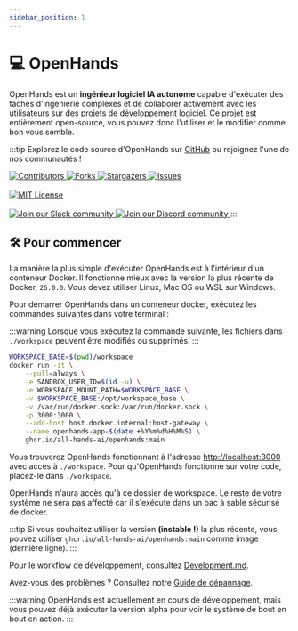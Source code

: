 ```yaml
---
sidebar_position: 1
---
```


# 💻 OpenHands

OpenHands est un **ingénieur logiciel IA autonome** capable d'exécuter des tâches d'ingénierie complexes et de collaborer activement avec les utilisateurs sur des projets de développement logiciel.
Ce projet est entièrement open-source, vous pouvez donc l'utiliser et le modifier comme bon vous semble.

:::tip
Explorez le code source d'OpenHands sur [GitHub](https://github.com/All-Hands-AI/OpenHands) ou rejoignez l'une de nos communautés !

<a href="https://github.com/All-Hands-AI/OpenHands/graphs/contributors">
  <img
    src="https://img.shields.io/github/contributors/All-Hands-AI/OpenHands?style=for-the-badge"
    alt="Contributors"
  />
</a>
<a href="https://github.com/All-Hands-AI/OpenHands/network/members">
  <img
    src="https://img.shields.io/github/forks/All-Hands-AI/OpenHands?style=for-the-badge"
    alt="Forks"
  />
</a>
<a href="https://github.com/All-Hands-AI/OpenHands/stargazers">
  <img
    src="https://img.shields.io/github/stars/All-Hands-AI/OpenHands?style=for-the-badge"
    alt="Stargazers"
  />
</a>
<a href="https://github.com/All-Hands-AI/OpenHands/issues">
  <img
    src="https://img.shields.io/github/issues/All-Hands-AI/OpenHands?style=for-the-badge"
    alt="Issues"
  />
</a>
<br></br>
<a href="https://github.com/All-Hands-AI/OpenHands/blob/main/LICENSE">
  <img
    src="https://img.shields.io/github/license/All-Hands-AI/OpenHands?style=for-the-badge"
    alt="MIT License"
  />
</a>
<br></br>
<a href="https://join.slack.com/t/openhands-ai/shared_invite/zt-34zm4j0gj-Qz5kRHoca8DFCbqXPS~f_A">
  <img
    src="https://img.shields.io/badge/Slack-Join%20Us-red?logo=slack&logoColor=white&style=for-the-badge"
    alt="Join our Slack community"
  />
</a>
<a href="https://discord.gg/ESHStjSjD4">
  <img
    src="https://img.shields.io/badge/Discord-Join%20Us-purple?logo=discord&logoColor=white&style=for-the-badge"
    alt="Join our Discord community"
  />
</a>
:::

## 🛠️ Pour commencer

La manière la plus simple d'exécuter OpenHands est à l'intérieur d'un conteneur Docker. Il fonctionne mieux avec la version la plus récente de Docker, `26.0.0`.
Vous devez utiliser Linux, Mac OS ou WSL sur Windows.

Pour démarrer OpenHands dans un conteneur docker, exécutez les commandes suivantes dans votre terminal :

:::warning
Lorsque vous exécutez la commande suivante, les fichiers dans `./workspace` peuvent être modifiés ou supprimés.
:::

```bash
WORKSPACE_BASE=$(pwd)/workspace
docker run -it \
    --pull=always \
    -e SANDBOX_USER_ID=$(id -u) \
    -e WORKSPACE_MOUNT_PATH=$WORKSPACE_BASE \
    -v $WORKSPACE_BASE:/opt/workspace_base \
    -v /var/run/docker.sock:/var/run/docker.sock \
    -p 3000:3000 \
    --add-host host.docker.internal:host-gateway \
    --name openhands-app-$(date +%Y%m%d%H%M%S) \
    ghcr.io/all-hands-ai/openhands:main
```

Vous trouverez OpenHands fonctionnant à l'adresse [http://localhost:3000](http://localhost:3000) avec accès à `./workspace`. Pour qu'OpenHands fonctionne sur votre code, placez-le dans `./workspace`.

OpenHands n'aura accès qu'à ce dossier de workspace. Le reste de votre système ne sera pas affecté car il s'exécute dans un bac à sable sécurisé de docker.

:::tip
Si vous souhaitez utiliser la version **(instable !)** la plus récente, vous pouvez utiliser `ghcr.io/all-hands-ai/openhands:main` comme image (dernière ligne).
:::

Pour le workflow de développement, consultez [Development.md](https://github.com/All-Hands-AI/OpenHands/blob/main/Development.md).

Avez-vous des problèmes ? Consultez notre [Guide de dépannage](https://docs.all-hands.dev/usage/troubleshooting).

:::warning
OpenHands est actuellement en cours de développement, mais vous pouvez déjà exécuter la version alpha pour voir le système de bout en bout en action.
:::

[contributors-shield]: https://img.shields.io/github/contributors/All-Hands-AI/OpenHands?style=for-the-badge
[contributors-url]: https://github.com/All-Hands-AI/OpenHands/graphs/contributors
[forks-shield]: https://img.shields.io/github/forks/All-Hands-AI/OpenHands?style=for-the-badge
[forks-url]: https://github.com/All-Hands-AI/OpenHands/network/members
[stars-shield]: https://img.shields.io/github/stars/All-Hands-AI/OpenHands?style=for-the-badge
[stars-url]: https://github.com/All-Hands-AI/OpenHands/stargazers
[issues-shield]: https://img.shields.io/github/issues/All-Hands-AI/OpenHands?style=for-the-badge
[issues-url]: https://github.com/All-Hands-AI/OpenHands/issues
[license-shield]: https://img.shields.io/github/license/All-Hands-AI/OpenHands?style=for-the-badge
[license-url]: https://github.com/All-Hands-AI/OpenHands/blob/main/LICENSE
